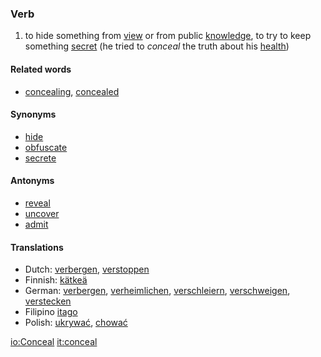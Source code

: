 ===Verb===

#to hide something from [[view]] or from public [[knowledge]], to try to keep something [[secret]] (he tried to ''conceal'' the truth about his [[health]])

====Related words====
*[[concealing]], [[concealed]]

====Synonyms====
*[[hide]]
*[[obfuscate]]
*[[secrete]]

====Antonyms====
*[[reveal]]
*[[uncover]]
*[[admit]]

====Translations====
*Dutch: [[verbergen]], [[verstoppen]]
*Finnish: [[kätkeä]]
*German: [[verbergen]], [[verheimlichen]], [[verschleiern]], [[verschweigen]], [[verstecken]]
*Filipino [[itago]]
*Polish: [[ukrywać]], [[chować]]

[[io:Conceal]]
[[it:conceal]]